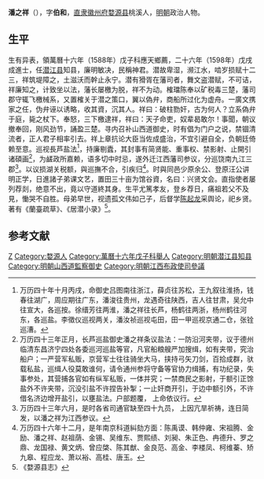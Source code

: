 {{Otheruses|other=名为潘伯和的其他人物|潘伯和}}

'''潘之祥'''（{{bd|？||？|catIdx=}}），字'''伯和'''，[[直隶|直隶]][[徽州府|徽州府]][[婺源县|婺源县]]桃溪人，[[明朝|明朝]]政治人物。

== 生平 ==
生有异表，領萬曆十六年（1588年）戊子科應天鄉薦，二十六年（1598年）戊戌成進士，任[[潜江县|潜江县]]知县，廉明敏决，民稱神君。潜故卑湿，濒江水，啮岁损赋十二三，祥筑堤障之，土滋沃而幹止永宁。潜有猾胥在藩司者，舞文盗潜赋，不可诘，祥廉知之，计致坐以法，藩长屡檄为脱，祥不为动。榷璫陈奉以矿税毒三楚，藩司郡守辄飞檄械系，又置榷关于潜之策口，翼以偽弁，商船所过化为虚舟。一廣文携家之任，伪弁诬以诱略，收其資，沉其人。祥曰：破柱勠奸，古为何人？立系偽弁于庭，毙之杖下。奉怒，三下檄逮祥，祥曰：天子命吏，奴辈曷敢尔！事聞，朝议撤奉回，刚风劲节，誦盈三楚。寻内召补山西道御史，时有倡为门户之说，禁锢清流者，正人君子相率引去。祥上章抗论大臣当佐成盛治，不宜引避自全，负朝廷倚赖至意。巡视長芦盐法<ref>万历四十年十月丙戌，命御史吕图南往浙江，薛贞往苏松，王九叙往淮扬，钱春往湖广，周应期往广东，潘浚往贵州，龙遇奇往陕西，吉人往甘肃，吴允中往宣大，各巡按。徐缙芳往两淮，潘之祥往长芦，杨鹤往两浙，杨州鹤往河东，各巡盐。李徵仪巡视两关，潘汝祯巡视屯田，田一甲巡视京通二仓，张铨巡漕。</ref>，持廉剔蠹，其封事有简贤能、重事权、禁影射、止開引诸碩画<ref>万历四十三年正月，长芦巡盐御史潘之祥条议盐法：一防沿河夹带，议于德州临清东昌济宁四处各委巡河巡盐等官，凡官船粮艘严加搜缉，如有夹带，究治船户；一严营军私贩，京营军士往往骑坐大马，挟持弓矢刀剑，百拾成群，驮载私盐，巡缉人役莫敢谁何，请令通州参将守备等官协力缉捕，有功纪录，失事参处，其营捕各官如有纵军私贩，一体并究；一禁商民之影射，于额引正馀盐外不许夹带，沉没引盐不许捏告补掣；一止奸商开引，于边中额引外，不许借名济边增开盐引，以壅盐法。户部题覆， 上命依议行。</ref>，为鹾政所嘉赖，语多切中时忌，遂外迁江西藩司参议，分巡饶南九江三郡<ref>万历四十三年六月，是时各省司通官缺至四十九员， 上因亢旱祈祷，连日简发，以潘之祥为江西参议。</ref>。以议损湖关税额，與巡撫不合，引疾归<ref>万历四十六年十二月，是年南京科道糾劾方面：陈禹谟、韩仲雍、宋祖腾、金励、潘之祥、赵祖荫、金锡、吴维东、贾熙绩、刘昶、朱正色、冉德升、罗之鼎、龙国禄、黄文炳、曾应棨、陈其猷、金良范、高金、李楼凤、柯维蓁、矫九皋、程应龙、萧以裕、高桂、唐玉。</ref>。时與同邑少原余公、登原汪公讲明正学，日進諸子弟课文艺，置田三十亩为馆谷資，名曰：兴贤文会。直指使者屡列荐剡，绝意不出，竟以守道終其身。生平尤篤孝友，登乡荐日，痛祖若父不及見，慟哭不自胜。母弟早世，视遗孤文伟如己子，后督学[[陈起龙|陈起龙]]采舆论，祀乡贤。著有《蘭臺疏草》、《居潜小录》<ref>《婺源县志》</ref>。

==参考文献==
{{reflist}}

{{萬曆二十六年戊戌科殿試金榜}}

{{Authority control}}

{{DEFAULTSORT:}}
[[Category:潘姓|Z]]
[[Category:婺源人|Category:婺源人]]
[[Category:萬曆十六年戊子科舉人|Category:萬曆十六年戊子科舉人]]
[[Category:明朝潜江县知县|Category:明朝潜江县知县]]
[[Category:明朝山西道監察御史|Category:明朝山西道監察御史]]
[[Category:明朝江西布政使司參議|Category:明朝江西布政使司參議]]